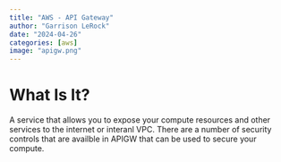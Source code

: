 ```yaml
---
title: "AWS - API Gateway"
author: "Garrison LeRock"
date: "2024-04-26"
categories: [aws]
image: "apigw.png"
---
```


# What Is It?
A service that allows you to expose your compute resources and other services to the internet or interanl VPC.
There are a number of security controls that are availble in APIGW that can be used to secure your compute. 
